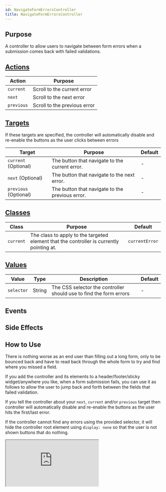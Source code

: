```yaml
---
id: NavigateFormErrorsController
title: NavigateFormErrorsController
---
```




## Purpose

A controller to allow users to navigate between form errors when a submission comes back with failed validations.


## [Actions](https://stimulus.hotwire.dev/reference/actions)

| Action     | Purpose                      |
|------------|------------------------------|
| `current`  | Scroll to the current error  |
| `next`     | Scroll to the next error     |
| `previous` | Scroll to the previous error |


## [Targets](https://stimulus.hotwire.dev/reference/targets)

If these targets are specified, the controller will automatically disable and re-enable the buttons as the user clicks between errors

| Target                | Purpose                                         | Default |
|-----------------------|-------------------------------------------------|---------|
| `current` (Optional)  | The button that navigate to the current error.  | -       |
| `next` (Optional)     | The button that navigate to the next error.     | -       |
| `previous` (Optional) | The button that navigate to the previous error. | -       |


## [Classes](https://stimulus.hotwire.dev/reference/classes)
| Class     | Purpose                                                                                  | Default        |
|-----------|------------------------------------------------------------------------------------------|----------------|
| `current` | The class to apply to the targeted element that the controller is currently pointing at. | `currentError` |


## [Values](https://stimulus.hotwire.dev/reference/values)

| Value      | Type   | Description                                                        | Default |
|------------|--------|--------------------------------------------------------------------|---------|
| `selector` | String | The CSS selector the controller should use to find the form errors | -       |


## Events
<NoEvents/>

## Side Effects
<NoSideEffects/>


## How to Use

There is nothing worse as an end user than filling out a long form, only to be bounced back and have to read back through the whole form to try and find where you missed a field.

If you add the controller and its elements to a header/footer/sticky widget/anywhere you like, when a form submission fails, you can use it as follows to allow the user to jump
back and forth between the fields that failed validation.

If you tell the controller about your `next`, `current` and/or `previous` target then controller will automatically disable and re-enable the buttons as the user hits the first/last error.

If the controller cannot find any errors using the provided selector, it will hide the controller root element using `display: none` so that the user is not shown buttons that do nothing.

<iframe
  src="https:///stimulus-library.netlify.app/controllers/navigate_form_errors_controller.html"
  style={{width: "100%", height: "500px", border: "0", borderRadius: "4px", overflow: "hidden"}}
  sandbox="allow-forms allow-modals allow-popups allow-presentation allow-same-origin allow-scripts"
/>


